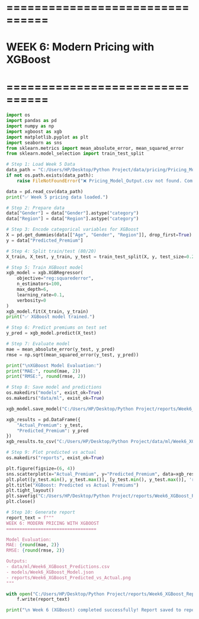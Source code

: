 # ================================
# WEEK 6: Modern Pricing with XGBoost
# ================================
```python
import os
import pandas as pd
import numpy as np
import xgboost as xgb
import matplotlib.pyplot as plt
import seaborn as sns
from sklearn.metrics import mean_absolute_error, mean_squared_error
from sklearn.model_selection import train_test_split
```

```python
# Step 1: Load Week 5 Data
data_path = "C:/Users/HP/Desktop/Python Project/data/pricing/Pricing_Model_Output.csv"
if not os.path.exists(data_path):
    raise FileNotFoundError("❌ Pricing_Model_Output.csv not found. Complete Week 5 first.")

data = pd.read_csv(data_path)
print("✅ Week 5 pricing data loaded.")
```

```python
# Step 2: Prepare data
data["Gender"] = data["Gender"].astype("category")
data["Region"] = data["Region"].astype("category")
```

```python
# Step 3: Encode categorical variables for XGBoost
X = pd.get_dummies(data[["Age", "Gender", "Region"]], drop_first=True)
y = data["Predicted_Premium"]
```

```python
# Step 4: Split train/test (80/20)
X_train, X_test, y_train, y_test = train_test_split(X, y, test_size=0.2, random_state=123)
```

```python
# Step 5: Train XGBoost model
xgb_model = xgb.XGBRegressor(
    objective="reg:squarederror",
    n_estimators=100,
    max_depth=6,
    learning_rate=0.1,
    verbosity=0
)
xgb_model.fit(X_train, y_train)
print("✅ XGBoost model trained.")
```

```python
# Step 6: Predict premiums on test set
y_pred = xgb_model.predict(X_test)
```

```python
# Step 7: Evaluate model
mae = mean_absolute_error(y_test, y_pred)
rmse = np.sqrt(mean_squared_error(y_test, y_pred))

print("\nXGBoost Model Evaluation:")
print("MAE:", round(mae, 2))
print("RMSE:", round(rmse, 2))
```

```python
# Step 8: Save model and predictions
os.makedirs("models", exist_ok=True)
os.makedirs("data/ml", exist_ok=True)

xgb_model.save_model("C:/Users/HP/Desktop/Python Project/reports/Week6_XGBoost_Model.json")

xgb_results = pd.DataFrame({
    "Actual_Premium": y_test,
    "Predicted_Premium": y_pred
})
xgb_results.to_csv("C:/Users/HP/Desktop/Python Project/data/ml/Week6_XGBoost_Predictions.csv", index=False)
```

```python
# Step 9: Plot predicted vs actual
os.makedirs("reports", exist_ok=True)

plt.figure(figsize=(6, 4))
sns.scatterplot(x="Actual_Premium", y="Predicted_Premium", data=xgb_results, color="darkgreen")
plt.plot([y_test.min(), y_test.max()], [y_test.min(), y_test.max()], 'r--')
plt.title("XGBoost: Predicted vs Actual Premiums")
plt.tight_layout()
plt.savefig("C:/Users/HP/Desktop/Python Project/reports/Week6_XGBoost_Predicted_vs_Actual.png")
plt.close()
```

```python
# Step 10: Generate report
report_text = f"""
WEEK 6: MODERN PRICING WITH XGBOOST
==================================

Model Evaluation:
MAE: {round(mae, 2)}
RMSE: {round(rmse, 2)}

Outputs:
- data/ml/Week6_XGBoost_Predictions.csv
- models/Week6_XGBoost_Model.json
- reports/Week6_XGBoost_Predicted_vs_Actual.png
"""

with open("C:/Users/HP/Desktop/Python Project/reports/Week6_XGBoost_Report.txt", "w") as f:
    f.write(report_text)

print("\n Week 6 (XGBoost) completed successfully! Report saved to reports/Week6_XGBoost_Report.txt")
```







